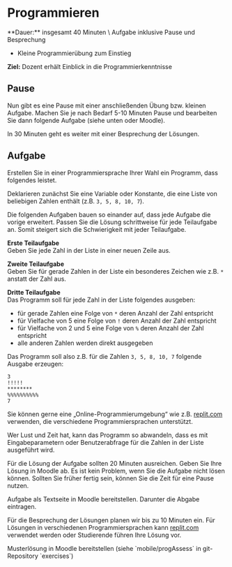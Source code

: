 
# Programmieren

<Callout>
  **Dauer:** insgesamt 40 Minuten \
  Aufgabe inklusive Pause und Besprechung

  - Kleine Programmierübung zum Einstieg

  **Ziel:** Dozent erhält Einblick in die Programmierkenntnisse
</Callout>

## Pause 

Nun gibt es eine Pause mit einer anschließenden Übung 
bzw. kleinen Aufgabe. Machen Sie je nach Bedarf 5-10 Minuten
Pause und bearbeiten Sie dann folgende Aufgabe (siehe unten oder
Moodle).

In 30 Minuten geht es weiter mit einer Besprechung der Lösungen.

## Aufgabe

Erstellen Sie in einer Programmiersprache Ihrer Wahl
ein Programm, dass folgendes leistet.

Deklarieren zunächst Sie eine Variable oder Konstante, 
die eine  Liste von beliebigen Zahlen enthält 
(z.B. `3, 5, 8, 10, 7`).

Die folgenden Aufgaben bauen so einander auf, dass 
jede Aufgabe die vorige erweitert. Passen Sie die
Lösung schrittweise für jede Teilaufgabe an. Somit
steigert sich die Schwierigkeit mit jeder Teilaufgabe.

**Erste Teilaufgabe** \
Geben Sie jede Zahl in der Liste in einer neuen Zeile aus.

**Zweite Teilaufgabe** \
Geben Sie für gerade Zahlen in der Liste ein besonderes 
Zeichen wie z.B. `*` anstatt der Zahl aus.

**Dritte Teilaufgabe** \
Das Programm soll für jede Zahl in der Liste folgendes 
ausgeben:

- für gerade Zahlen eine Folge von `*` deren Anzahl der Zahl entspricht 
- für Vielfache von 5 eine Folge von `!` deren Anzahl der Zahl entspricht
- für Vielfache von 2 und 5 eine Folge von `%` deren Anzahl der Zahl entspricht
- alle anderen Zahlen werden direkt ausgegeben

Das Programm soll also z.B. für die Zahlen `3, 5, 8, 10, 7` folgende Ausgabe erzeugen:

```
3
!!!!!
********
%%%%%%%%%%
7
```

Sie können gerne eine „Online-Programmierumgebung“ 
wie z.B. [replit.com](https://replit.com) verwenden,
die verschiedene Programmiersprachen unterstützt.

Wer Lust und Zeit hat, kann das Programm so abwandeln,
dass es mit Eingabeparametern oder Benutzerabfrage für
die Zahlen in der Liste ausgeführt wird. 

Für die Lösung der Aufgabe sollten 20 Minuten ausreichen.
Geben Sie Ihre Lösung in Moodle ab. Es ist kein Problem,
wenn Sie die Aufgabe nicht lösen können. Sollten Sie 
früher fertig sein, können Sie die Zeit für eine Pause 
nutzen.


<Callout type="warning" emoji="👨🏻‍💻">
Aufgabe als Textseite in Moodle bereitstellen. Darunter
die Abgabe eintragen.
</Callout>

Für die Besprechung der Lösungen planen wir bis zu 10
Minuten ein. Für Lösungen in verschiedenen Programmiersprachen
kann [replit.com](https://replit.com) verwendet werden oder
Studierende führen Ihre Lösung vor.

<Callout type="warning">
Musterlösung in Moodle bereitstellen (siehe `mobile/progAssess` in git-Repository `exercises`)
</Callout>